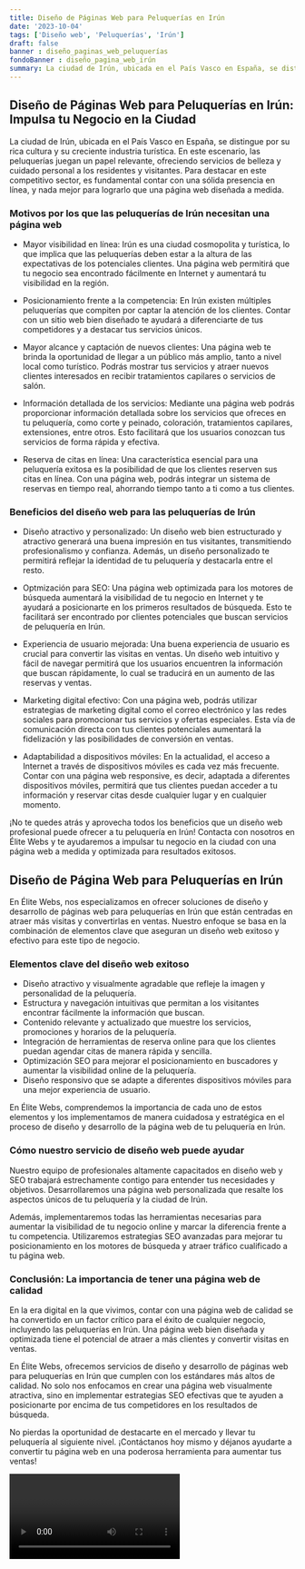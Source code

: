 ```yaml
---
title: Diseño de Páginas Web para Peluquerías en Irún
date: '2023-10-04'
tags: ['Diseño web', 'Peluquerías', 'Irún']
draft: false
banner : diseño_paginas_web_peluquerías
fondoBanner : diseño_pagina_web_irún
summary: La ciudad de Irún, ubicada en el País Vasco en España, se distingue por su rica cultura y su creciente industria turística. En este escenario, las peluquerías juegan un papel relevante, ofreciendo servicios de belleza y cuidado personal a los residentes y visitantes. Para destacar en este competitivo sector, es fundamental contar con una sólida presencia en línea, y nada mejor para lograrlo que una página web diseñada a medida.
---
```


## **Diseño de Páginas Web para Peluquerías en Irún: Impulsa tu Negocio en la Ciudad**

La ciudad de Irún, ubicada en el País Vasco en España, se distingue por su rica cultura y su creciente industria turística. En este escenario, las peluquerías juegan un papel relevante, ofreciendo servicios de belleza y cuidado personal a los residentes y visitantes. Para destacar en este competitivo sector, es fundamental contar con una sólida presencia en línea, y nada mejor para lograrlo que una página web diseñada a medida.

### **Motivos por los que las peluquerías de Irún necesitan una página web**

- Mayor visibilidad en línea: Irún es una ciudad cosmopolita y turística, lo que implica que las peluquerías deben estar a la altura de las expectativas de los potenciales clientes. Una página web permitirá que tu negocio sea encontrado fácilmente en Internet y aumentará tu visibilidad en la región.

- Posicionamiento frente a la competencia: En Irún existen múltiples peluquerías que compiten por captar la atención de los clientes. Contar con un sitio web bien diseñado te ayudará a diferenciarte de tus competidores y a destacar tus servicios únicos.

- Mayor alcance y captación de nuevos clientes: Una página web te brinda la oportunidad de llegar a un público más amplio, tanto a nivel local como turístico. Podrás mostrar tus servicios y atraer nuevos clientes interesados en recibir tratamientos capilares o servicios de salón.

- Información detallada de los servicios: Mediante una página web podrás proporcionar información detallada sobre los servicios que ofreces en tu peluquería, como corte y peinado, coloración, tratamientos capilares, extensiones, entre otros. Esto facilitará que los usuarios conozcan tus servicios de forma rápida y efectiva.

- Reserva de citas en línea: Una característica esencial para una peluquería exitosa es la posibilidad de que los clientes reserven sus citas en línea. Con una página web, podrás integrar un sistema de reservas en tiempo real, ahorrando tiempo tanto a ti como a tus clientes.

### **Beneficios del diseño web para las peluquerías de Irún**

- Diseño atractivo y personalizado: Un diseño web bien estructurado y atractivo generará una buena impresión en tus visitantes, transmitiendo profesionalismo y confianza. Además, un diseño personalizado te permitirá reflejar la identidad de tu peluquería y destacarla entre el resto.

- Optmización para SEO: Una página web optimizada para los motores de búsqueda aumentará la visibilidad de tu negocio en Internet y te ayudará a posicionarte en los primeros resultados de búsqueda. Esto te facilitará ser encontrado por clientes potenciales que buscan servicios de peluquería en Irún.

- Experiencia de usuario mejorada: Una buena experiencia de usuario es crucial para convertir las visitas en ventas. Un diseño web intuitivo y fácil de navegar permitirá que los usuarios encuentren la información que buscan rápidamente, lo cual se traducirá en un aumento de las reservas y ventas.

- Marketing digital efectivo: Con una página web, podrás utilizar estrategias de marketing digital como el correo electrónico y las redes sociales para promocionar tus servicios y ofertas especiales. Esta vía de comunicación directa con tus clientes potenciales aumentará la fidelización y las posibilidades de conversión en ventas.

- Adaptabilidad a dispositivos móviles: En la actualidad, el acceso a Internet a través de dispositivos móviles es cada vez más frecuente. Contar con una página web responsive, es decir, adaptada a diferentes dispositivos móviles, permitirá que tus clientes puedan acceder a tu información y reservar citas desde cualquier lugar y en cualquier momento.

¡No te quedes atrás y aprovecha todos los beneficios que un diseño web profesional puede ofrecer a tu peluquería en Irún! Contacta con nosotros en Élite Webs y te ayudaremos a impulsar tu negocio en la ciudad con una página web a medida y optimizada para resultados exitosos.

<GifSeo />

<Cta />

## Diseño de Página Web para Peluquerías en Irún

En Élite Webs, nos especializamos en ofrecer soluciones de diseño y desarrollo de páginas web para peluquerías en Irún que están centradas en atraer más visitas y convertirlas en ventas. Nuestro enfoque se basa en la combinación de elementos clave que aseguran un diseño web exitoso y efectivo para este tipo de negocio.

### Elementos clave del diseño web exitoso

- Diseño atractivo y visualmente agradable que refleje la imagen y personalidad de la peluquería.
- Estructura y navegación intuitivas que permitan a los visitantes encontrar fácilmente la información que buscan.
- Contenido relevante y actualizado que muestre los servicios, promociones y horarios de la peluquería.
- Integración de herramientas de reserva online para que los clientes puedan agendar citas de manera rápida y sencilla.
- Optimización SEO para mejorar el posicionamiento en buscadores y aumentar la visibilidad online de la peluquería.
- Diseño responsivo que se adapte a diferentes dispositivos móviles para una mejor experiencia de usuario.

En Élite Webs, comprendemos la importancia de cada uno de estos elementos y los implementamos de manera cuidadosa y estratégica en el proceso de diseño y desarrollo de la página web de tu peluquería en Irún.

### Cómo nuestro servicio de diseño web puede ayudar

Nuestro equipo de profesionales altamente capacitados en diseño web y SEO trabajará estrechamente contigo para entender tus necesidades y objetivos. Desarrollaremos una página web personalizada que resalte los aspectos únicos de tu peluquería y la ciudad de Irún. 

Además, implementaremos todas las herramientas necesarias para aumentar la visibilidad de tu negocio online y marcar la diferencia frente a tu competencia. Utilizaremos estrategias SEO avanzadas para mejorar tu posicionamiento en los motores de búsqueda y atraer tráfico cualificado a tu página web.

### Conclusión: La importancia de tener una página web de calidad

En la era digital en la que vivimos, contar con una página web de calidad se ha convertido en un factor crítico para el éxito de cualquier negocio, incluyendo las peluquerías en Irún. Una página web bien diseñada y optimizada tiene el potencial de atraer a más clientes y convertir visitas en ventas.

En Élite Webs, ofrecemos servicios de diseño y desarrollo de páginas web para peluquerías en Irún que cumplen con los estándares más altos de calidad. No solo nos enfocamos en crear una página web visualmente atractiva, sino en implementar estrategias SEO efectivas que te ayuden a posicionarte por encima de tus competidores en los resultados de búsqueda.

No pierdas la oportunidad de destacarte en el mercado y llevar tu peluquería al siguiente nivel. ¡Contáctanos hoy mismo y déjanos ayudarte a convertir tu página web en una poderosa herramienta para aumentar tus ventas!

<Video />

<CtaBot job='Peluquerías' city='Irún'/>

<Gmaps query='Irún+españa+maps' />